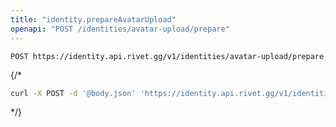 ```yaml
---
title: "identity.prepareAvatarUpload"
openapi: "POST /identities/avatar-upload/prepare"
---
```


```
POST https://identity.api.rivet.gg/v1/identities/avatar-upload/prepare
```


{/*<RequestExample>
```bash curl
curl -X POST -d '@body.json' 'https://identity.api.rivet.gg/v1/identities/avatar-upload/prepare'
```
</RequestExample>*/}
